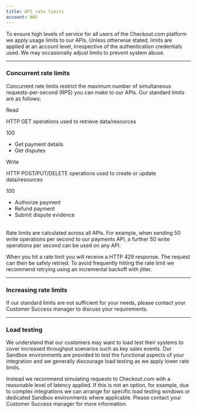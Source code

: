 ```yaml
---
title: API rate limits
account: NAS
---
```


To ensure high levels of service for all users of the Checkout.com platform we apply usage limits to our APIs. Unless otherwise stated, limits are applied at an account level, irrespective of the authentication credentials used. We may occasionally adjust limits to prevent system abuse.

---

### Concurrent rate limits

Concurrent rate limits restrict the maximum number of simultaneous requests-per-second (RPS) you can make to our APIs. Our standard limits are as follows:

<Table>
<TableHead headers={['Operation', 'Description', 'Limit (RPS)', 'Example operations']} sizes={['20%', 'auto', '10%', 'auto']}/>
<TableBody>
<TableRow>
<TableCell>

Read


</TableCell>
<TableCell>

HTTP GET operations used to retrieve data/resources

</TableCell>
<TableCell>

100

</TableCell>
<TableCell>

- Get payment details
- Get disputes

</TableCell>
</TableRow>
<TableRow>
<TableCell>

Write


</TableCell>
<TableCell>

HTTP POST/PUT/DELETE operations used to create or update data/resources

</TableCell>
<TableCell>

100

</TableCell>
<TableCell>

- Authorize payment
- Refund payment
- Submit dispute evidence

</TableCell>
</TableRow>
</TableBody>
</Table>

Rate limits are calculated across all APIs. For example, when sending 50 write operations per second to our payments API, a further 50 write operations per second can be used on any API.

When you hit a rate limit you will receive a HTTP 429 response. The request can then be safely retried. To avoid frequently hitting the rate limit we recommend retrying using an incremental backoff with jitter.

---

### Increasing rate limits

If our standard limits are not sufficient for your needs, please contact your Customer Success manager to discuss your requirements.

---

### Load testing

We understand that our customers may want to load test their systems to cover increased throughput scenarios such as key sales events. Our Sandbox environments are provided to test the functional aspects of your integration and we generally discourage load testing as we apply lower rate limits.

Instead we recommend simulating requests to Checkout.com with a reasonable level of latency applied. If this is not an option, for example, due to complex integrations we can arrange for specific load testing windows or dedicated Sandbox environments where applicable. Please contact your Customer Success manager for more information.




